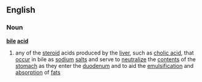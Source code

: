 ==English==
===Noun===
'''[[bile]] [[acid]]'''
#any of the [[steroid]] acids produced by the [[liver]], such as [[cholic acid]], that [[occur]] in bile as [[sodium]] [[salt]]s and serve to [[neutralize]] the [[content]]s of the [[stomach]] as they enter the [[duodenum]] and to aid the  [[emulsification]] and [[absorption]] of [[fat]]s
